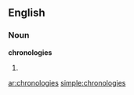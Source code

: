 ==English==

===Noun===
'''chronologies'''

# {{plural of|[[chronology]]}}

[[ar:chronologies]]
[[simple:chronologies]]